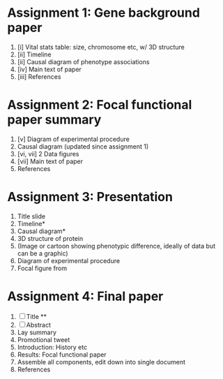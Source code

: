 # Assignment 1: Gene background paper

1. [i] Vital stats table: size, chromosome etc, w/ 3D structure
1. [ii] Timeline
1. [ii] Causal diagram of phenotype associations
1. [iv] Main text of paper
1. [iii] References


# Assignment 2: Focal functional paper summary

1. [v] Diagram of experimental procedure
1. Causal diagram (updated since assignment 1)
1. [vi, vii] 2 Data figures
1. [vii] Main text of paper
1. References

# Assignment 3: Presentation

1. Title slide
1. Timeline*
1. Causal diagram*
1. 3D structure of protein
1. (Image or cartoon showing phenotypic difference, ideally of data but can be a graphic)
1. Diagram of experimental procedure
1. Focal figure from 

# Assignment 4: Final paper

1. [ ] Title **
1. [ ] Abstract
1. Lay summary
1. Promotional tweet
1. Introduction: History etc
1. Results: Focal functional paper
1. Assemble all components, edit down into single document
1. References

